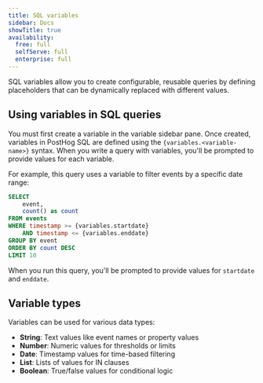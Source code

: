 ```yaml
---
title: SQL variables
sidebar: Docs
showTitle: true
availability:
  free: full
  selfServe: full
  enterprise: full
---
```




SQL variables allow you to create configurable, reusable queries by defining placeholders that can be dynamically replaced with different values.

## Using variables in SQL queries

You must first create a variable in the variable sidebar pane. Once created, variables in PostHog SQL are defined using the `{variables.<variable-name>}` syntax. When you write a query with variables, you'll be prompted to provide values for each variable.


For example, this query uses a variable to filter events by a specific date range:

```sql
SELECT 
    event,
    count() as count
FROM events
WHERE timestamp >= {variables.startdate}
    AND timestamp <= {variables.enddate}
GROUP BY event
ORDER BY count DESC
LIMIT 10
```

When you run this query, you'll be prompted to provide values for `startdate` and `enddate`.

<ProductScreenshot
  imageLight={WarehouseLight}
  imageDark={WarehouseDark}
  alt="SQL Editor variable example"
/>

## Variable types

Variables can be used for various data types:

- **String**: Text values like event names or property values
- **Number**: Numeric values for thresholds or limits
- **Date**: Timestamp values for time-based filtering
- **List**: Lists of values for IN clauses
- **Boolean**: True/false values for conditional logic

